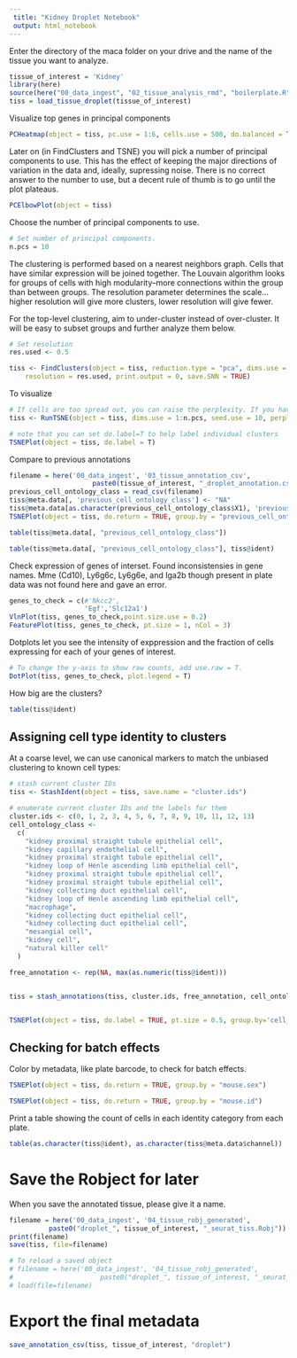 ```yaml
---
 title: "Kidney Droplet Notebook"
 output: html_notebook
---
```


Enter the directory of the maca folder on your drive and the name of the tissue you want to analyze.

```r
tissue_of_interest = 'Kidney'
library(here)
source(here("00_data_ingest", "02_tissue_analysis_rmd", "boilerplate.R"))
tiss = load_tissue_droplet(tissue_of_interest)
```

Visualize top genes in principal components
```r
PCHeatmap(object = tiss, pc.use = 1:6, cells.use = 500, do.balanced = TRUE, label.columns = FALSE, num.genes = 9)
```

Later on (in FindClusters and TSNE) you will pick a number of principal components to use. This has the effect of keeping the major directions of variation in the data and, ideally, supressing noise. There is no correct answer to the number to use, but a decent rule of thumb is to go until the plot plateaus.

```r
PCElbowPlot(object = tiss)
```

Choose the number of principal components to use.
```r
# Set number of principal components. 
n.pcs = 10
```


The clustering is performed based on a nearest neighbors graph. Cells that have similar expression will be joined together. The Louvain algorithm looks for groups of cells with high modularity--more connections within the group than between groups. The resolution parameter determines the scale...higher resolution will give more clusters, lower resolution will give fewer.

For the top-level clustering, aim to under-cluster instead of over-cluster. It will be easy to subset groups and further analyze them below.

```r
# Set resolution 
res.used <- 0.5

tiss <- FindClusters(object = tiss, reduction.type = "pca", dims.use = 1:n.pcs, 
    resolution = res.used, print.output = 0, save.SNN = TRUE)
```


To visualize 
```r
# If cells are too spread out, you can raise the perplexity. If you have few cells, try a lower perplexity (but never less than 10).
tiss <- RunTSNE(object = tiss, dims.use = 1:n.pcs, seed.use = 10, perplexity=100, dim.embed = 2)
```

```r
# note that you can set do.label=T to help label individual clusters
TSNEPlot(object = tiss, do.label = T)
```

Compare to previous annotations
```r
filename = here('00_data_ingest', '03_tissue_annotation_csv', 
                     paste0(tissue_of_interest, "_droplet_annotation.csv"))
previous_cell_ontology_class = read_csv(filename)
tiss@meta.data[, 'previous_cell_ontology_class'] <- "NA"
tiss@meta.data[as.character(previous_cell_ontology_class$X1), 'previous_cell_ontology_class'] <- as.character(previous_cell_ontology_class$cell_ontology_class)
TSNEPlot(object = tiss, do.return = TRUE, group.by = "previous_cell_ontology_class")
```
```r
table(tiss@meta.data[, "previous_cell_ontology_class"])
```


```r
table(tiss@meta.data[, "previous_cell_ontology_class"], tiss@ident)
```


Check expression of genes of interset. Found inconsistensies in gene names. Mme (Cd10), Ly6g6c, Ly6g6e, and Iga2b though present in plate data was not found here and gave an error.

```r
genes_to_check = c(#'Nkcc2',
                   'Egf','Slc12a1')
VlnPlot(tiss, genes_to_check,point.size.use = 0.2)
FeaturePlot(tiss, genes_to_check, pt.size = 1, nCol = 3)
```

Dotplots let you see the intensity of exppression and the fraction of cells expressing for each of your genes of interest.

```r
# To change the y-axis to show raw counts, add use.raw = T.
DotPlot(tiss, genes_to_check, plot.legend = T)
```

How big are the clusters?
```r
table(tiss@ident)
```



<!-- Which markers identify a specific cluster? -->

<!-- ```{r} -->
<!-- clust.markers <- FindMarkers(object = tiss, ident.1 = 10, ident.2 = c(11,6), only.pos = TRUE, min.pct = 0.25, thresh.use = 0.25) -->
<!-- ``` -->


<!-- ```{r} -->
<!-- print(x = head(x= clust.markers, n = 10)) -->
<!-- ``` -->

<!-- You can also compute all markers for all clusters at once. This may take some time. -->
<!-- ```{r} -->
<!-- tiss.markers <- FindAllMarkers(object = tiss, only.pos = TRUE, min.pct = 0.25, thresh.use = 0.25) -->
<!-- ``` -->

<!-- Display the top markers you computed above. -->
<!-- ```{r} -->
<!-- tiss.markers %>% group_by(cluster) %>% top_n(10, avg_logFC) -->
<!-- ``` -->

## Assigning cell type identity to clusters

At a coarse level, we can use canonical markers to match the unbiased clustering to known cell types:

```r
# stash current cluster IDs
tiss <- StashIdent(object = tiss, save.name = "cluster.ids")

# enumerate current cluster IDs and the labels for them
cluster.ids <- c(0, 1, 2, 3, 4, 5, 6, 7, 8, 9, 10, 11, 12, 13)
cell_ontology_class <-
  c(
    "kidney proximal straight tubule epithelial cell", 
    "kidney capillary endothelial cell",
    "kidney proximal straight tubule epithelial cell", 
    "kidney loop of Henle ascending limb epithelial cell", 
    "kidney proximal straight tubule epithelial cell", 
    "kidney proximal straight tubule epithelial cell", 
    "kidney collecting duct epithelial cell", 
    "kidney loop of Henle ascending limb epithelial cell", 
    "macrophage", 
    "kidney collecting duct epithelial cell", 
    "kidney collecting duct epithelial cell", 
    "mesangial cell", 
    "kidney cell", 
    "natural killer cell"
  )

free_annotation <- rep(NA, max(as.numeric(tiss@ident)))


tiss = stash_annotations(tiss, cluster.ids, free_annotation, cell_ontology_class)


TSNEPlot(object = tiss, do.label = TRUE, pt.size = 0.5, group.by='cell_ontology_class')
```


## Checking for batch effects


Color by metadata, like plate barcode, to check for batch effects.
```r
TSNEPlot(object = tiss, do.return = TRUE, group.by = "mouse.sex")
```

```r
TSNEPlot(object = tiss, do.return = TRUE, group.by = "mouse.id")
```

Print a table showing the count of cells in each identity category from each plate.

```r
table(as.character(tiss@ident), as.character(tiss@meta.data$channel))
```


# Save the Robject for later
When you save the annotated tissue, please give it a name.

```r
filename = here('00_data_ingest', '04_tissue_robj_generated', 
		  paste0("droplet_", tissue_of_interest, "_seurat_tiss.Robj"))
print(filename)
save(tiss, file=filename)
```

```r
# To reload a saved object
# filename = here('00_data_ingest', '04_tissue_robj_generated', 
#                      paste0("droplet_", tissue_of_interest, "_seurat_tiss.Robj"))
# load(file=filename)
```



# Export the final metadata


```r
save_annotation_csv(tiss, tissue_of_interest, "droplet")
```
